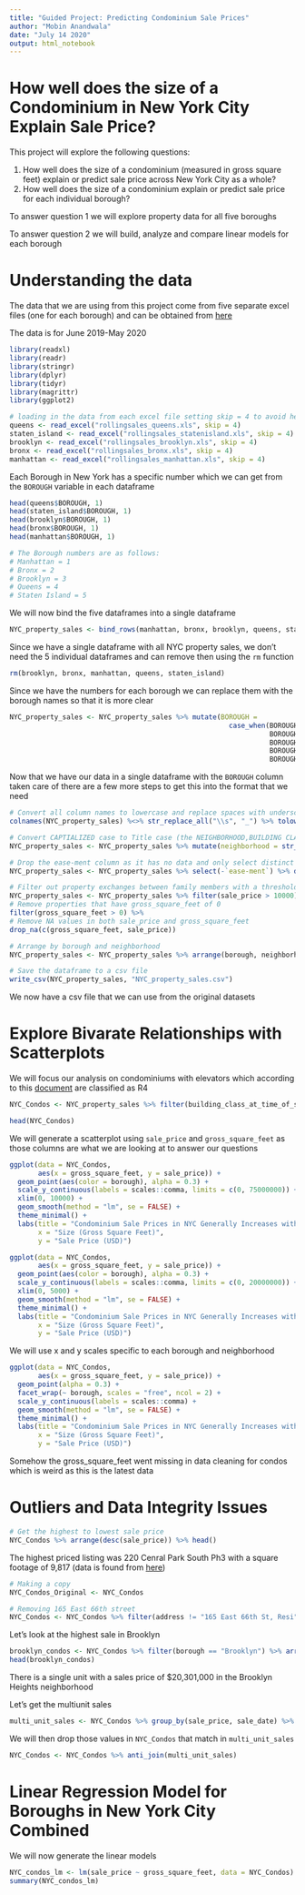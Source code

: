 ---
title: "Guided Project: Predicting Condominium Sale Prices"
author: "Mobin Anandwala"
date: "July 14 2020"
output: html_notebook
---

# How well does the size of a Condominium in New York City Explain Sale Price?

This project will explore the following questions:

1. How well does the size of a condominium (measured in gross square feet) explain or predict sale price across New York City as a whole? 
2. How well does the size of a condominium explain or predict sale price for each individual borough?

To answer question 1 we will explore property data for all five boroughs

To answer question 2 we will build, analyze and compare linear models for each borough

# Understanding the data

The data that we are using from this project come from five separate excel files (one for each borough) and can be obtained from [here](https://www1.nyc.gov/site/finance/taxes/property-rolling-sales-data.page)

The data is for June 2019-May 2020

```{r}
library(readxl)
library(readr)
library(stringr)
library(dplyr)
library(tidyr)
library(magrittr)
library(ggplot2)
```

```{r}
# loading in the data from each excel file setting skip = 4 to avoid header rows
queens <- read_excel("rollingsales_queens.xls", skip = 4)
staten_island <- read_excel("rollingsales_statenisland.xls", skip = 4)
brooklyn <- read_excel("rollingsales_brooklyn.xls", skip = 4)
bronx <- read_excel("rollingsales_bronx.xls", skip = 4)
manhattan <- read_excel("rollingsales_manhattan.xls", skip = 4)
```

Each Borough in New York has a specific number which we can get from the `BOROUGH` variable in each dataframe

```{r}
head(queens$BOROUGH, 1)
head(staten_island$BOROUGH, 1)
head(brooklyn$BOROUGH, 1)
head(bronx$BOROUGH, 1)
head(manhattan$BOROUGH, 1)
```

```{r}
# The Borough numbers are as follows:
# Manhattan = 1
# Bronx = 2
# Brooklyn = 3
# Queens = 4
# Staten Island = 5
```

We will now bind the five dataframes into a single dataframe
```{r}
NYC_property_sales <- bind_rows(manhattan, bronx, brooklyn, queens, staten_island)
```

Since we have a single dataframe with all NYC property sales, we don't need the 5 individual dataframes and can remove then using the `rm` function
```{r}
rm(brooklyn, bronx, manhattan, queens, staten_island)
```

Since we have the numbers for each borough we can replace them with the borough names so that it is more clear
```{r}
NYC_property_sales <- NYC_property_sales %>% mutate(BOROUGH = 
                                                      case_when(BOROUGH == 1 ~ "Manhattan",
                                                                BOROUGH == 2 ~ "Bronx",
                                                                BOROUGH == 3 ~ "Brooklyn",
                                                                BOROUGH == 4 ~ "Queens",
                                                                BOROUGH == 5 ~ "Staten Island"))

```

Now that we have our data in a single dataframe with the `BOROUGH` column taken care of there are a few more steps to get this into the format that we need
```{r}
# Convert all column names to lowercase and replace spaces with underscores
colnames(NYC_property_sales) %<>% str_replace_all("\\s", "_") %>% tolower()

# Convert CAPTIALIZED case to Title case (the NEIGHBORHOOD,BUILDING CLASS CATEGORY and ADDRESS columns)
NYC_property_sales <- NYC_property_sales %>% mutate(neighborhood = str_to_title(neighborhood)) %>% mutate(building_class_category = str_to_title(building_class_category)) %>% mutate(address = str_to_title(address))
```

```{r}
# Drop the ease-ment column as it has no data and only select distinct values
NYC_property_sales <- NYC_property_sales %>% select(-`ease-ment`) %>% distinct()

# Filter out property exchanges between family members with a threshold of 10,000
NYC_property_sales <- NYC_property_sales %>% filter(sale_price > 10000) %>%
# Remove properties that have gross_square_feet of 0 
filter(gross_square_feet > 0) %>%
# Remove NA values in both sale_price and gross_square_feet
drop_na(c(gross_square_feet, sale_price))

# Arrange by borough and neighborhood
NYC_property_sales <- NYC_property_sales %>% arrange(borough, neighborhood)

```

```{r eval=FALSE}
# Save the dataframe to a csv file
write_csv(NYC_property_sales, "NYC_property_sales.csv")
```

We now have a csv file that we can use from the original datasets

# Explore Bivarate Relationships with Scatterplots

We will focus our analysis on condominiums with elevators which according to this [document](https://www1.nyc.gov/assets/finance/jump/hlpbldgcode.html) are classified as R4

```{r}
NYC_Condos <- NYC_property_sales %>% filter(building_class_at_time_of_sale == "R4")
```

```{r}
head(NYC_Condos)
```


We will generate a scatterplot using `sale_price` and `gross_square_feet` as those columns are what we are looking at to answer our questions
```{r}
ggplot(data = NYC_Condos,
       aes(x = gross_square_feet, y = sale_price)) +
  geom_point(aes(color = borough), alpha = 0.3) +
  scale_y_continuous(labels = scales::comma, limits = c(0, 75000000)) +
  xlim(0, 10000) +
  geom_smooth(method = "lm", se = FALSE) +
  theme_minimal() +
  labs(title = "Condominium Sale Prices in NYC Generally Increases with Size",
       x = "Size (Gross Square Feet)",
       y = "Sale Price (USD)")
```

```{r}
ggplot(data = NYC_Condos,
       aes(x = gross_square_feet, y = sale_price)) +
  geom_point(aes(color = borough), alpha = 0.3) +
  scale_y_continuous(labels = scales::comma, limits = c(0, 20000000)) +
  xlim(0, 5000) +
  geom_smooth(method = "lm", se = FALSE) +
  theme_minimal() +
  labs(title = "Condominium Sale Prices in NYC Generally Increases with Size",
       x = "Size (Gross Square Feet)",
       y = "Sale Price (USD)")
```

We will use x and y scales specific to each borough and neighborhood
```{r}
ggplot(data = NYC_Condos,
       aes(x = gross_square_feet, y = sale_price)) +
  geom_point(alpha = 0.3) +
  facet_wrap(~ borough, scales = "free", ncol = 2) +
  scale_y_continuous(labels = scales::comma) +
  geom_smooth(method = "lm", se = FALSE) +
  theme_minimal() +
  labs(title = "Condominium Sale Prices in NYC Generally Increases with Size",
       x = "Size (Gross Square Feet)",
       y = "Sale Price (USD)")
```

Somehow the gross_square_feet went missing in data cleaning for condos which is weird as this is the latest data

# Outliers and Data Integrity Issues
```{r}
# Get the highest to lowest sale price
NYC_Condos %>% arrange(desc(sale_price)) %>% head()
```

The highest priced listing was 220 Cenral Park South Ph3 with a square footage of 9,817 (data is found from [here](https://www.cityrealty.com/nyc/MidtownWest/-220-centralparksouth/apartment-PH73/sold/A274304))

```{r}
# Making a copy
NYC_Condos_Original <- NYC_Condos
```

```{r}
# Removing 165 East 66th street
NYC_Condos <- NYC_Condos %>% filter(address != "165 East 66th St, Resi")
```

Let's look at the highest sale in Brooklyn
```{r}
brooklyn_condos <- NYC_Condos %>% filter(borough == "Brooklyn") %>% arrange(desc(sale_price))
head(brooklyn_condos)
```

There is a single unit with a sales price of \$20,301,000 in the Brooklyn Heights neighborhood

Let's get the multiunit sales 
```{r}
multi_unit_sales <- NYC_Condos %>% group_by(sale_price, sale_date) %>% filter(n() >= 3) %>% arrange(desc(sale_price))
```

We will then drop those values in `NYC_Condos` that match in `multi_unit_sales`

```{r}
NYC_Condos <- NYC_Condos %>% anti_join(multi_unit_sales)
```

# Linear Regression Model for Boroughs in New York City Combined

We will now generate the linear models
```{r}
NYC_condos_lm <- lm(sale_price ~ gross_square_feet, data = NYC_Condos)
summary(NYC_condos_lm)
```

